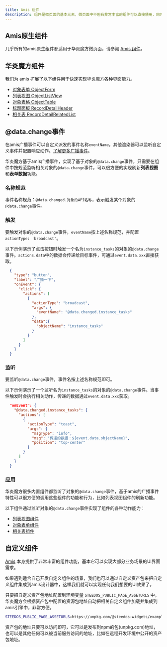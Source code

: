 ```yaml
---
title: Amis 组件
description: 组件是微页面的基本元素，微页面中不但有非常丰富的组件可以直接使用，同时还支持自定义组件。
---
```


## Amis原生组件

几乎所有的amis原生组件都适用于华炎魔方微页面，请参阅 [Amis 组件](https://aisuda.bce.baidu.com/amis/zh-CN/components)。

## 华炎魔方组件

我们为 amis 扩展了以下组件用于快速实现华炎魔方各种界面能力。

- [对象表单 ObjectForm](./object_form)
- [列表视图 ObjectListView](./object_listview)
- [对象表格 ObjectTable](./object_table)
- [标题面板 RecordDetailHeader](./record_detail_header)
- [相关表 RecordDetailRelatedList](./record_detail_related_list)


## @data.change事件

在amis广播事件可以自定义派发的事件名称`eventName`，其他渲染器可以监听自定义事件并配置响应动作。[了解更多广播事件](https://aisuda.bce.baidu.com/amis/zh-CN/docs/concepts/event-action)。

华炎魔方基于amis广播事件，实现了基于对象的`@data.change`事件，只需要在组件中按规范监听相关对象的`@data.change`事件，可以很方便的实现刷新**列表视图**和**表单数据**功能。 


### 名称规范

事件名称规范：`@data.changed.对象的API名称`，表示触发某个对象的`@data.change`事件。

### 触发

要触发对象的`@data.change`事件，`eventName`按上述名称规范，并配置`actionType: 'broadcast'`。  

以下示例演示了点击按钮时触发一个名为`instance_tasks`的对象的`@data.change`事件。`actions.data`中的数据会传递给目标事件，可通过`event.data.xxx`直接获取。

```json
  {
    "type": "button",
    "label": "广播一下",
    "onEvent": {
      "click": {
        "actions": [
          {
            "actionType": "broadcast",
            "args": {
              "eventName": "@data.changed.instance_tasks"
            },
            "data":{
              "objectName": "instance_tasks"
            }
          }
        ]
      }
    }
  }
```

### 监听

要监听`@data.change`事件，事件名按上述名称规范即可。

以下示例演示了一个监听名为`instance_tasks`的对象的`@data.change`事件。当事件触发时会执行相关动作，传递的数据通过`event.data.xxx`获取。

```json
  "onEvent": {
    "@data.changed.instance_tasks": {
      "actions": [
        {
          "actionType": "toast",
          "args": {
            "msgType": "info",
            "msg": "传递的数据：${event.data.objectName}",
            "position": "top-center"
          }
        }
      ]
    }
  }
```

### 应用

华炎魔方很多内置组件都监听了对象的`@data.change`事件，基于amis的广播事件特性可以很方便的调用这些组件的功能和行为，比如列表视图组件的刷新功能。 


以下组件通过监听对象的`@data.change`事件实现了组件的各种动作能力：
- [列表视图组件](./object_listview#刷新)
- [对象表单组件](./object_form#刷新对象表单组件)
- [相关表组件](./record_detail_related_list#刷新)


## 自定义组件

[Amis](https://aisuda.bce.baidu.com/amis/zh-CN/docs) 本身提供了非常丰富的组件功能，基本它可以实现大部分业务场景的UI界面需求。

如果遇到适合自己开发自定义组件的场景，我们也可以通过自定义资产包来把自定义组件集成到amis设计器中，这样我们就可以实现任何我们想要的UI效果了。 

只要把自定义资产包地址配置到环境变量 `STEEDOS_PUBLIC_PAGE_ASSETURLS` 中，华炎魔方会根据资产包中配置的资源包地址自动把相关自定义组件加载并集成到amis引擎中，非常方便。

```bash
STEEDOS_PUBLIC_PAGE_ASSETURLS=https://unpkg.com/@steedos-widgets/example@0.0.6/dist/assets.json
```

资产包的地址只要可以访问即可，它可以是发布到npm的包(unpkg.com)地址，也可以是其他任何可以被当前服务访问的地址，比如在远程开发环境中公开的资产包地址。
